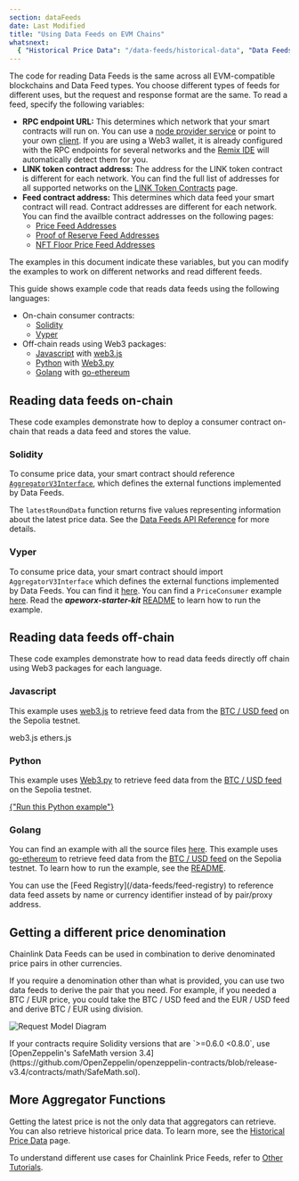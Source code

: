 ```yaml
---
section: dataFeeds
date: Last Modified
title: "Using Data Feeds on EVM Chains"
whatsnext:
  { "Historical Price Data": "/data-feeds/historical-data", "Data Feeds API Reference": "/data-feeds/api-reference" }
---
```



The code for reading Data Feeds is the same across all EVM-compatible blockchains and Data Feed types. You choose different types of feeds for different uses, but the request and response format are the same. To read a feed, specify the following variables:

- **RPC endpoint URL:** This determines which network that your smart contracts will run on. You can use a [node provider service](https://ethereum.org/en/developers/docs/nodes-and-clients/nodes-as-a-service/) or point to your own [client](https://ethereum.org/en/developers/docs/nodes-and-clients/). If you are using a Web3 wallet, it is already configured with the RPC endpoints for several networks and the [Remix IDE](https://remix-project.org/) will automatically detect them for you.
- **LINK token contract address:** The address for the LINK token contract is different for each network. You can find the full list of addresses for all supported networks on the [LINK Token Contracts](/resources/link-token-contracts?parent=dataFeeds) page.
- **Feed contract address:** This determines which data feed your smart contract will read. Contract addresses are different for each network. You can find the availble contract addresses on the following pages:
  - [Price Feed Addresses](/data-feeds/price-feeds/addresses)
  - [Proof of Reserve Feed Addresses](/data-feeds/proof-of-reserve/addresses)
  - [NFT Floor Price Feed Addresses](/data-feeds/nft-floor-price/addresses)

The examples in this document indicate these variables, but you can modify the examples to work on different networks and read different feeds.

This guide shows example code that reads data feeds using the following languages:

- On-chain consumer contracts:
  - [Solidity](#solidity)
  - [Vyper](#vyper)
- Off-chain reads using Web3 packages:
  - [Javascript](#javascript) with [web3.js](https://web3js.readthedocs.io/)
  - [Python](#python) with [Web3.py](https://web3py.readthedocs.io/en/stable/)
  - [Golang](#golang) with [go-ethereum](https://github.com/ethereum/go-ethereum)

## Reading data feeds on-chain

These code examples demonstrate how to deploy a consumer contract on-chain that reads a data feed and stores the value.

### Solidity

To consume price data, your smart contract should reference [`AggregatorV3Interface`](https://github.com/smartcontractkit/chainlink/blob/master/contracts/src/v0.8/interfaces/AggregatorV3Interface.sol), which defines the external functions implemented by Data Feeds.

<CodeSample src="samples/DataFeeds/DataConsumerV3.sol" />

The `latestRoundData` function returns five values representing information about the latest price data. See the [Data Feeds API Reference](/data-feeds/api-reference) for more details.

### Vyper

To consume price data, your smart contract should import `AggregatorV3Interface` which defines the external functions implemented by Data Feeds. You can find it [here](https://github.com/smartcontractkit/apeworx-starter-kit/blob/main/contracts/interfaces/AggregatorV3Interface.vy).
You can find a `PriceConsumer` example [here](https://github.com/smartcontractkit/apeworx-starter-kit/blob/main/contracts/PriceConsumer.vy). Read the _**apeworx-starter-kit**_ [README](https://github.com/smartcontractkit/apeworx-starter-kit) to learn how to run the example.

## Reading data feeds off-chain

These code examples demonstrate how to read data feeds directly off chain using Web3 packages for each language.

### Javascript

This example uses [web3.js](https://web3js.readthedocs.io/) to retrieve feed data from the [BTC / USD feed](https://sepolia.etherscan.io/address/0x1b44F3514812d835EB1BDB0acB33d3fA3351Ee43) on the Sepolia testnet.

<Tabs client:visible>
  <Fragment slot="tab.1">web3.js</Fragment>
  <Fragment slot="tab.2">ethers.js</Fragment>
  <Fragment slot="panel.1">
    <CodeSample src="samples/DataFeeds/PriceConsumerV3.js" />
  </Fragment>
  <Fragment slot="panel.2">
    <CodeSample src="samples/DataFeeds/PriceConsumerV3Ethers.js" />
  </Fragment>
</Tabs>

<LatestPrice client:idle feedAddress={priceFeedAddresses.btc.usd.sepolia.address} supportedChain="ETHEREUM_SEPOLIA" />

### Python

This example uses [Web3.py](https://web3py.readthedocs.io/en/stable/) to retrieve feed data from the [BTC / USD feed](https://sepolia.etherscan.io/address/0x1b44F3514812d835EB1BDB0acB33d3fA3351Ee43) on the Sepolia testnet.

<CodeSample src="samples/DataFeeds/PriceConsumerV3.py" />
<a href="https://repl.it/@DwightLyle/GetLatestPriceWeb3PY" class={button.primary}>
  {"Run this Python example"}
</a>

### Golang

You can find an example with all the source files [here](https://github.com/smartcontractkit/smart-contract-examples/tree/main/pricefeed-golang). This example uses [go-ethereum](https://github.com/ethereum/go-ethereum) to retrieve feed data from the [BTC / USD feed](https://sepolia.etherscan.io/address/0x1b44F3514812d835EB1BDB0acB33d3fA3351Ee43) on the Sepolia testnet.
To learn how to run the example, see the [README](https://github.com/smartcontractkit/smart-contract-examples/blob/main/pricefeed-golang/README.md).

<Aside type="note" title="New Feed Registry">
  You can use the [Feed Registry](/data-feeds/feed-registry) to reference data feed assets by name or currency
  identifier instead of by pair/proxy address.
</Aside>

## Getting a different price denomination

Chainlink Data Feeds can be used in combination to derive denominated price pairs in other currencies.

If you require a denomination other than what is provided, you can use two data feeds to derive the pair that you need. For example, if you needed a BTC / EUR price, you could take the BTC / USD feed and the EUR / USD feed and derive BTC / EUR using division.

![Request Model Diagram](/images/price-feed-conversion-equation.gif)

<Aside type="caution" title="Important">
  If your contracts require Solidity versions that are `>=0.6.0 <0.8.0`, use [OpenZeppelin's SafeMath version 3.4](https://github.com/OpenZeppelin/openzeppelin-contracts/blob/release-v3.4/contracts/math/SafeMath.sol).
</Aside>

<CodeSample src="samples/DataFeeds/PriceConverter.sol" />

## More Aggregator Functions

Getting the latest price is not the only data that aggregators can retrieve. You can also retrieve historical price data. To learn more, see the [Historical Price Data](/data-feeds/historical-data) page.

To understand different use cases for Chainlink Price Feeds, refer to [Other Tutorials](/getting-started/other-tutorials).
